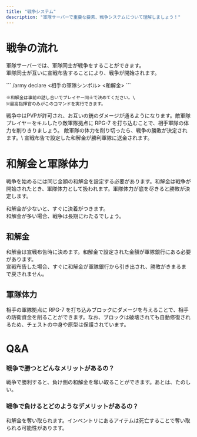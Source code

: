 ```yaml
---
title: "戦争システム"
description: "軍隊サーバーで重要な要素、戦争システムについて理解しましょう！"
---
```


# 戦争の流れ

軍隊サーバーでは、軍隊同士が戦争をすることができます。\
軍隊同士が互いに宣戦布告することにより、戦争が開始されます。

<Steps>
  <Step title="宣戦布告をする">
    ```
    /army declare <相手の軍隊シンボル> <和解金>
    ```

    ※和解金は事前の話し合いでプレイヤー同士で決めてください。\
    ※最高指揮官のみがこのコマンドを実行できます。
  </Step>
  <Step title="戦争開始">
    戦争中はPVPが許可され、お互いの銃のダメージが通るようになります。敵軍隊プレイヤーをキルしたり敵軍隊拠点に RPG-7 を打ち込むことで、相手軍隊の体力を削りきりましょう。
  </Step>
  <Step title="戦争の終結">
    敵軍隊の体力を削り切ったら、戦争の勝敗が決定されます。\
    宣戦布告で設定した和解金が勝利軍隊に送金されます。
  </Step>
</Steps>

# 和解金と軍隊体力

戦争を始めるには同じ金額の和解金を設定する必要があります。和解金は戦争が開始されたとき、軍隊体力として扱われます。軍隊体力が底を尽きると勝敗が決定します。

和解金が少ないと、すぐに決着がつきます。\
和解金が多い場合、戦争は長期にわたるでしょう。

## 和解金

和解金は宣戦布告時に決めます。和解金で設定された金額が軍隊銀行にある必要があります。\
宣戦布告した場合、すぐに和解金が軍隊銀行から引き出され、勝敗がきまるまで戻されません。

## 軍隊体力

相手の軍隊拠点に RPG-7 を打ち込みブロックにダメージを与えることで、相手の防衛資金を削ることができます。なお、ブロックは破壊されても自動修復されるため、チェストの中身や原型は保護されています。

# Q&A

### 戦争で勝つとどんなメリットがあるの？

戦争で勝利すると、負け側の和解金を奪い取ることができます。あとは、たのしい。

### 戦争で負けるとどのようなデメリットがあるの？

和解金を奪い取られます。インベントリにあるアイテムは死亡することで奪い取られる可能性があります。